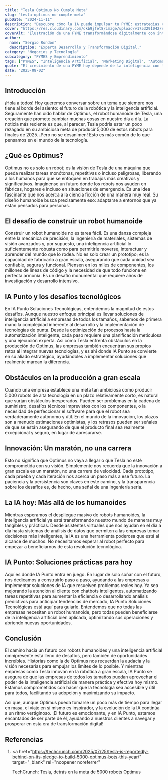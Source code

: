 ```yaml
---
title: "Tesla Optimus No Cumple Meta"
slug: "tesla-optimus-no-cumple-meta"
pubDate: "2024-11-11"
description: "Descubre cómo la IA puede impulsar tu PYME: estrategias concretas de marketing, automatización y datos para aumentar ventas."
cover: "https://res.cloudinary.com/dkb9jfet8/image/upload/v1753291042/small-business_kk56r6.jpg"
coverAlt: "Ilustración de una PYME transformándose digitalmente con inteligencia artificial."
author:
  name: "Sergio Rondón"
  description: "Experta Desarrollo y Transformación Digital."
category: "Negocios y Tecnología"
subcategory: "PYMES y Emprendimiento"
tags: ["PYMES", "Inteligencia Artificial", "Marketing Digital", "Automatización", "Ventas"]
quote: "El crecimiento de una PYME hoy depende de la inteligencia con la que se aplican datos, IA y estrategia. — Sergio Rondón"
date: "2025-08-02"
---
```




<h2 id="introduccion">Introducción</h2>

¡Hola a todos! Hoy queremos conversar sobre un tema que siempre nos tiene al borde del asiento: el futuro de la robótica y la inteligencia artificial. Seguramente han oído hablar de Optimus, el robot humanoide de Tesla, una creación que promete cambiar muchas cosas en nuestro día a día. La noticia más reciente es que, al parecer, Tesla podría estar un poco rezagado en su ambiciosa meta de producir 5,000 de estos robots para finales de 2025. ¡Pero no se desanimen! Esto es más común de lo que pensamos en el mundo de la tecnología.

<h2 id="que-es-optimus">¿Qué es Optimus?</h2>

Optimus no es solo un robot; es la visión de Tesla de una máquina que pueda realizar tareas monótonas, repetitivas o incluso peligrosas, liberando a los humanos para que se enfoquen en trabajos más creativos y significativos. Imagínense un futuro donde los robots nos ayuden en fábricas, hogares e incluso en situaciones de emergencia. Es una idea fascinante que nos acerca a la ciencia ficción de una manera muy real. Su diseño humanoide busca precisamente eso: adaptarse a entornos que ya están pensados para personas.

<h2 id="el-desafio-de-construir-un-robot-humanoide">
  El desafío de construir un robot humanoide
</h2>

Construir un robot humanoide no es tarea fácil. Es una danza compleja entre la mecánica de precisión, la ingeniería de materiales, sistemas de visión avanzados y, por supuesto, una inteligencia artificial lo suficientemente robusta como para permitirle moverse, interactuar y aprender del mundo que lo rodea. No es solo crear un prototipo; es la capacidad de fabricarlo a gran escala, asegurando que cada unidad sea confiable, segura y funcional. Piensen en los miles de componentes, los millones de líneas de código y la necesidad de que todo funcione en perfecta armonía. Es un desafío monumental que requiere años de investigación y desarrollo intensivo.

<h2 id="ia-punto-y-los-desafios-tecnologicos">
  IA Punto y los desafíos tecnológicos
</h2>

En IA Punto Soluciones Tecnológicas, entendemos la magnitud de estos desafíos. Aunque nuestro enfoque principal es llevar soluciones de inteligencia artificial a empresas de todos los tamaños, sabemos de primera mano la complejidad inherente al desarrollo y la implementación de tecnologías de punta. Desde la optimización de procesos hasta la automatización inteligente, cada paso requiere una planificación meticulosa y una ejecución experta. Así como Tesla enfrenta obstáculos en la producción de Optimus, las empresas también encuentran sus propios retos al integrar nuevas tecnologías, y es ahí donde IA Punto se convierte en su aliado estratégico, ayudándoles a implementar soluciones que realmente marcan la diferencia.

<h2 id="obstaculos-en-la-produccion-a-gran-escala">
  Obstáculos en la producción a gran escala
</h2>

Cuando una empresa establece una meta tan ambiciosa como producir 5,000 robots de alta tecnología en un plazo relativamente corto, es natural que surjan obstáculos inesperados. Pueden ser problemas en la cadena de suministro, desafíos técnicos imprevistos con los componentes, o la necesidad de perfeccionar el software para que el robot sea verdaderamente autónomo y útil. En el mundo de la innovación, los plazos son a menudo estimaciones optimistas, y los retrasos pueden ser señales de que se están asegurando de que el producto final sea realmente excepcional y seguro, en lugar de apresurarse.

<h2 id="innovacion-un-maraton-no-una-carrera">
  Innovación: Un maratón, no una carrera
</h2>

Esto no significa que Optimus no vaya a llegar o que Tesla no esté comprometida con su visión. Simplemente nos recuerda que la innovación a gran escala es un maratón, no una carrera de velocidad. Cada prototipo, cada prueba y cada iteración nos acerca un paso más a ese futuro. La paciencia y la persistencia son claves en este camino, y la transparencia sobre los desafíos es, de hecho, una señal de una ingeniería seria.

<h2 id="la-ia-hoy-mas-alla-de-los-humanoides">
  La IA hoy: Más allá de los humanoides
</h2>

Mientras esperamos el despliegue masivo de robots humanoides, la inteligencia artificial ya está transformando nuestro mundo de maneras muy tangibles y prácticas. Desde asistentes virtuales que nos ayudan en el día a día hasta sistemas de análisis de datos que permiten a las empresas tomar decisiones más inteligentes, la IA es una herramienta poderosa que está al alcance de muchos. No necesitamos esperar al robot perfecto para empezar a beneficiarnos de esta revolución tecnológica.

<h2 id="ia-punto-soluciones-practicas-para-hoy">
  IA Punto: Soluciones prácticas para hoy
</h2>

Aquí es donde IA Punto entra en juego. En lugar de solo soñar con el futuro, nos dedicamos a construirlo paso a paso, ayudando a las empresas a implementar soluciones de IA que resuelven problemas reales hoy. Ya sea mejorando la atención al cliente con chatbots inteligentes, automatizando tareas repetitivas para aumentar la eficiencia o desarrollando análisis predictivos para anticipar tendencias de mercado, IA Punto Soluciones Tecnológicas está aquí para guiarle. Entendemos que no todas las empresas necesitan un robot humanoide, pero todas pueden beneficiarse de la inteligencia artificial bien aplicada, optimizando sus operaciones y abriendo nuevas oportunidades.

<h2 id="conclusion">Conclusión</h2>

El camino hacia un futuro con robots humanoides y una inteligencia artificial omnipresente está lleno de desafíos, pero también de oportunidades increíbles. Historias como la de Optimus nos recuerdan la audacia y la visión necesarias para empujar los límites de lo posible. Y mientras empresas como Tesla innovan en la robótica a gran escala, IA Punto se asegura de que las empresas de todos los tamaños puedan aprovechar el poder de la inteligencia artificial de manera práctica y efectiva hoy mismo. Estamos comprometidos con hacer que la tecnología sea accesible y útil para todos, facilitando su adopción y maximizando su impacto.

Así que, aunque Optimus pueda tomarse un poco más de tiempo para llegar en masa, el viaje en sí mismo es inspirador, y la evolución de la IA continúa a un ritmo vertiginoso. ¡El futuro es emocionante, y en IA Punto, estamos encantados de ser parte de él, ayudando a nuestros clientes a navegar y prosperar en esta era de transformación digital!

<h2 id="referencias">Referencias</h2>

1. <a
     href="https://techcrunch.com/2025/07/25/tesla-is-reportedly-behind-on-its-pledge-to-build-5000-optimus-bots-this-year/"
     target="_blank"
     rel="noopener noreferrer"
   >
     TechCrunch: Tesla, detrás en la meta de 5000 robots Optimus
   </a>

